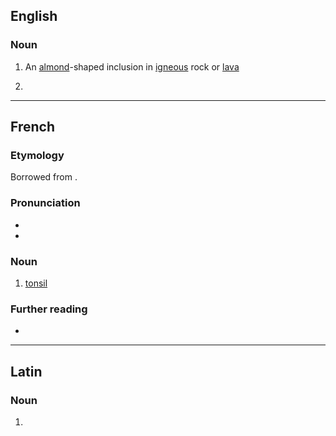 ==English==

===Noun===
{{en-noun}}

# {{lb|en|geology}} An [[almond]]-shaped inclusion in [[igneous]] rock or [[lava]]
# {{misspelling of|en|amygdala}}

----

==French==

===Etymology===
Borrowed from {{etyl|la|fr}} {{m|la|amygdala||almond}}.

===Pronunciation===
* {{fr-IPA|amydale|amygdale}}
* {{audio|fr|LL-Q150 (fra)-DSwissK-amygdale.wav|Audio}}

===Noun===
{{fr-noun|f}}

# {{lb|fr|anatomy}} [[tonsil]]

===Further reading===
* {{R:TLFi}}

----

==Latin==

===Noun===
{{la-noun-form|amygdale}}

# {{inflection of|la|amygdalus||voc|s}}